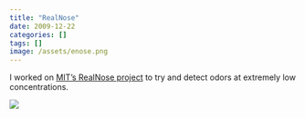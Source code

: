 ```yaml
---
title: "RealNose"
date: 2009-12-22
categories: []
tags: []
image: /assets/enose.png
---
```


I worked on [MIT's RealNose project](https://phys.org/news/2008-09-pave-artificial-nose.html) to try and detect odors at extremely low concentrations.

![](/assets/enose.png)
